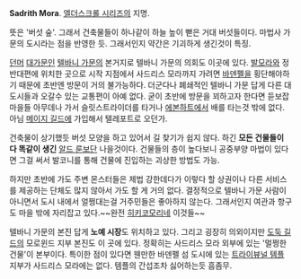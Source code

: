 '''Sadrith Mora'''. [[엘더스크롤 시리즈]]의 지명.

뜻은 '버섯 숲'. 그래서 건축물들이 하나같이 하늘 높이 뻗은 거대 버섯들이다. 마법사 가문의 도시라는 점을 반영한 듯. 그래서인지 약간은 기괴하게 생긴것이 특징.

[[던머]] [[대가문]]인 [[텔바니 가문]]의 본거지로 텔바니 가문의 의회도 이곳에 있다. [[발모라]]와 정 반대편에 위치한 곳으로 시작 지점에서 사드리스 모라까지 가려면 [[바덴펠]]을 횡단해야하기 때문에 초반엔 방문이 거의 불가능하다. 더군다나 폐쇄적인 텔바니 가문 답게 다른 대도시들과 오갈수 있는 교통편이 아예 없다. 굳이 초반에 방문을 꾀하고자 한다면 듣보잡 마을들 아무데나 가서 슬릿스트라이더를 타거나 [[에본하트]]에서 배를 타는것 밖에 없다. 아님 [[메이지 길드]]에 가입해서 텔레포트로 오던가.

건축물이 상기했듯 버섯 모양을 하고 있어서 길 찾기가 쉽지 않다. 하긴 '''모든 건물들이 다 똑같이 생긴''' [[알드 룬]]보단 나을것이다. 건물들의 층이 높다보니 공중부양 마법이 있다면 그걸 써서 발코니를 통해 건물에 진입하는 괴상한 방법도 가능.

하지만 초반에 가도 주변 몬스터들은 제법 강한데다가 이렇다 할 상권이나 다른 서비스를 제공하는 단체도 많지 않아서 가도 할 게 거의 없다. 결정적으로 텔바니 가문 사람이 아니면서 도시 내에서 얼쩡대는걸 거주민들은 좋아하지 않는다. 그래서인지 여관과 항구도 마을 밖에 자리잡고 있다.~~완전 [[히키코모리]]네 이것들~~

텔바니 가문의 본진 답게 '''노예 시장'''도 위치하고 있다. 그리고 굉장히 의외이지만 [[도둑 길드]]의 모로윈드 지부 본진도 이 곳에 있다. 정확히는 사드리스 모라 외부에 있는 '멀쩡한 건물'이 본부이다. 특이한 점이 있다면 웬만한 바덴펠 섬 도시에 있는 [[트라이뷰널 템플]] 지부가 사드리스 모라에는 없다. 템플의 간섭조차 싫어하는듯 흠좀무.
